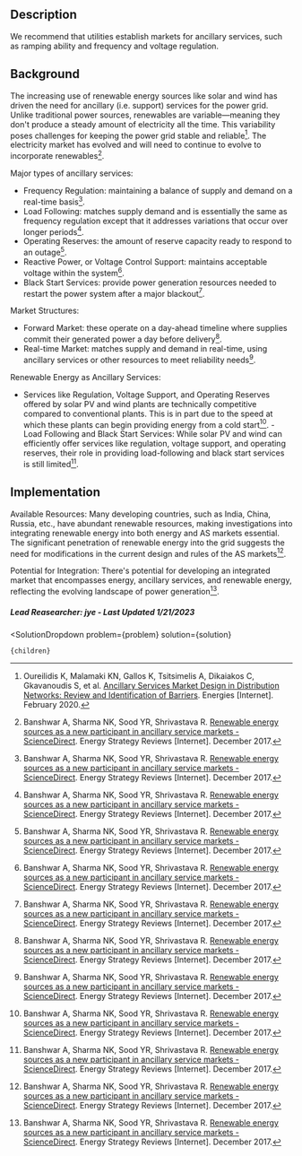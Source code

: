 

## Description

We recommend that utilities establish markets for ancillary services, such as ramping ability and frequency and voltage regulation.

## Background

The increasing use of renewable energy sources like solar and wind has driven the need for ancillary (i.e. support) services for the power grid. Unlike traditional power sources, renewables are variable—meaning they don't produce a steady amount of electricity all the time. This variability poses challenges for keeping the power grid stable and reliable[^"1"]. The electricity market has evolved and will need to continue to evolve to incorporate renewables[^"2"].

Major types of ancillary services:

- Frequency Regulation: maintaining a balance of supply and demand on a real-time basis[^"2"]. 
- Load Following: matches supply demand and is essentially the same as frequency regulation except that it addresses variations that occur over longer periods[^"2"]. 
- Operating Reserves: the amount of reserve capacity ready to respond to an outage[^"2"].
- Reactive Power, or Voltage Control Support: maintains acceptable voltage within the system[^"2"].
- Black Start Services: provide power generation resources needed to restart the power system after a major blackout[^"2"]. 

Market Structures:

- Forward Market: these operate on a day-ahead timeline where supplies commit their generated power a day before delivery[^"2"]. 
- Real-time Market: matches supply and demand in real-time, using ancillary services or other resources to meet reliability needs[^"2"]. 

Renewable Energy as Ancillary Services:

- Services like Regulation, Voltage Support, and Operating Reserves offered by solar PV and wind plants are technically competitive compared to conventional plants. This is in part due to the speed at which these plants can begin providing energy from a cold start[^"2"].
-Load Following and Black Start Services: While solar PV and wind can efficiently offer services like regulation, voltage support, and operating reserves, their role in providing load-following and black start services is still limited[^"2"].



## Implementation

Available Resources: Many developing countries, such as India, China, Russia, etc., have abundant renewable resources, making investigations into integrating renewable energy into both energy and AS markets essential. The significant penetration of renewable energy into the grid suggests the need for modifications in the current design and rules of the AS markets[^"2"].

Potential for Integration: There's potential for developing an integrated market that encompasses energy, ancillary services, and renewable energy, reflecting the evolving landscape of power generation[^"2"].

##### Lead Reasearcher: jye - Last Updated 1/21/2023

[^"1"]: Oureilidis K, Malamaki KN, Gallos K, Tsitsimelis A, Dikaiakos C, Gkavanoudis S, et al.  [Ancillary Services Market Design in Distribution Networks: Review and Identification of Barriers](https://www.mdpi.com/1996-1073/13/4/917). Energies [Internet]. February 2020.
[^"2"]: Banshwar A, Sharma NK, Sood YR, Shrivastava R.  [Renewable energy sources as a new participant in ancillary service markets - ScienceDirect](https://www.sciencedirect.com/science/article/abs/pii/S2211467X17300512). Energy Strategy Reviews [Internet]. December 2017. 

  <SolutionDropdown 
    problem={problem} 
    solution={solution}
  >
    {children}
  </SolutionDropdown>